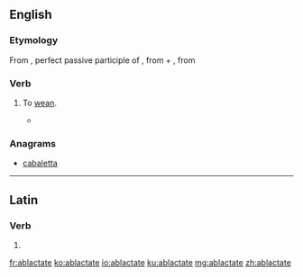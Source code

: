 ==English==

===Etymology===
From {{etyl|la|en}} {{m|la|ablactātus}}, perfect passive participle of {{m|la|ablactō||wean}}, from {{term|ab|lang=la}} + {{m|la|lactō||suckle}}, from {{term|lac||milk|lang=la}}

===Verb===
{{en-verb|ablactat|es}}

# {{context|rare|lang=en}} To [[wean]].
#* {{rfquotek|Bailey}}

===Anagrams===
* [[cabaletta#English|cabaletta]]

----

==Latin==

===Verb===
{{la-verb-form|ablactāte}}

# {{conjugation of|ablactō||2|p|pres|act|imp|lang=la}}

[[fr:ablactate]]
[[ko:ablactate]]
[[io:ablactate]]
[[ku:ablactate]]
[[mg:ablactate]]
[[zh:ablactate]]